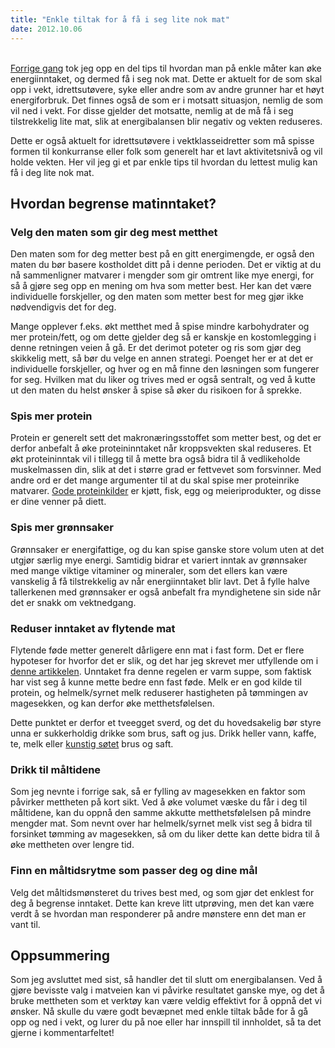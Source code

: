 ```yaml
---
title: "Enkle tiltak for å få i seg lite nok mat"
date: 2012.10.06
---
```


[\
Forrige gang](nok-mat.qmd) tok jeg opp en del tips til hvordan man på enkle måter kan øke energiinntaket, og dermed få i seg nok mat. Dette er aktuelt for de som skal opp i vekt, idrettsutøvere, syke eller andre som av andre grunner har et høyt energiforbruk. Det finnes også de som er i motsatt situasjon, nemlig de som vil ned i vekt. For disse gjelder det motsatte, nemlig at de må få i seg tilstrekkelig lite mat, slik at energibalansen blir negativ og vekten reduseres.

Dette er også aktuelt for idrettsutøvere i vektklasseidretter som må spisse formen til konkurranse eller folk som generelt har et lavt aktivitetsnivå og vil holde vekten. Her vil jeg gi et par enkle tips til hvordan du lettest mulig kan få i deg lite nok mat.![](data:image/gif;base64,R0lGODlhAQABAIAAAAAAAP///yH5BAEAAAAALAAAAAABAAEAAAIBRAA7){alt=""}

## Hvordan begrense matinntaket?

### Velg den maten som gir deg mest metthet

Den maten som for deg metter best på en gitt energimengde, er også den maten du bør basere kostholdet ditt på i denne perioden. Det er viktig at du nå sammenligner matvarer i mengder som gir omtrent like mye energi, for så å gjøre seg opp en mening om hva som metter best. Her kan det være individuelle forskjeller, og den maten som metter best for meg gjør ikke nødvendigvis det for deg.

Mange opplever f.eks. økt metthet med å spise mindre karbohydrater og mer protein/fett, og om dette gjelder deg så er kanskje en kostomlegging i denne retningen veien å gå. Er det derimot poteter og ris som gjør deg skikkelig mett, så bør du velge en annen strategi. Poenget her er at det er individuelle forskjeller, og hver og en må finne den løsningen som fungerer for seg. Hvilken mat du liker og trives med er også sentralt, og ved å kutte ut den maten du helst ønsker å spise så øker du risikoen for å sprekke.

### Spis mer protein

Protein er generelt sett det makronæringsstoffet som metter best, og det er derfor anbefalt å øke proteininntaket når kroppsvekten skal reduseres. Et økt proteininntak vil i tillegg til å mette bra også bidra til å vedlikeholde muskelmassen din, slik at det i større grad er fettvevet som forsvinner. Med andre ord er det mange argumenter til at du skal spise mer proteinrike matvarer. [Gode proteinkilder](brokenlink/proteinkvalitet/) er kjøtt, fisk, egg og meieriprodukter, og disse er dine venner på diett.

### Spis mer grønnsaker

Grønnsaker er energifattige, og du kan spise ganske store volum uten at det utgjør særlig mye energi. Samtidig bidrar et variert inntak av grønnsaker med mange viktige vitaminer og mineraler, som det ellers kan være vanskelig å få tilstrekkelig av når energiinntaket blir lavt. Det å fylle halve tallerkenen med grønnsaker er også anbefalt fra myndighetene sin side når det er snakk om vektnedgang.

### Reduser inntaket av flytende mat

Flytende føde metter generelt dårligere enn mat i fast form. Det er flere hypoteser for hvorfor det er slik, og det har jeg skrevet mer utfyllende om i [denne artikkelen](brokenlink/bor-du-begrense-inntaket-av-flytende-karbohydrater/). Unntaket fra denne regelen er varm suppe, som faktisk har vist seg å kunne mette bedre enn fast føde. Melk er en god kilde til protein, og helmelk/syrnet melk reduserer hastigheten på tømmingen av magesekken, og kan derfor øke metthetsfølelsen.

Dette punktet er derfor et tveegget sverd, og det du hovedsakelig bør styre unna er sukkerholdig drikke som brus, saft og jus. Drikk heller vann, kaffe, te, melk eller [kunstig søtet](sotstoffer.qmd) brus og saft.

### Drikk til måltidene

Som jeg nevnte i forrige sak, så er fylling av magesekken en faktor som påvirker mettheten på kort sikt. Ved å øke volumet væske du får i deg til måltidene, kan du oppnå den samme akkutte metthetsfølelsen på mindre mengder mat. Som nevnt over har helmelk/syrnet melk vist seg å bidra til forsinket tømming av magesekken, så om du liker dette kan dette bidra til å øke mettheten over lengre tid.

### Finn en måltidsrytme som passer deg og dine mål
Velg det måltidsmønsteret du trives best med, og som gjør det enklest for deg å begrense inntaket. Dette kan kreve litt utprøving, men det kan være verdt å se hvordan man responderer på andre mønstere enn det man er vant til.

## Oppsummering

Som jeg avsluttet med sist, så handler det til slutt om energibalansen. Ved å gjøre bevisste valg i matveien kan vi påvirke resultatet ganske mye, og det å bruke mettheten som et verktøy kan være veldig effektivt for å oppnå det vi ønsker. Nå skulle du være godt bevæpnet med enkle tiltak både for å gå opp og ned i vekt, og lurer du på noe eller har innspill til innholdet, så ta det gjerne i kommentarfeltet!
